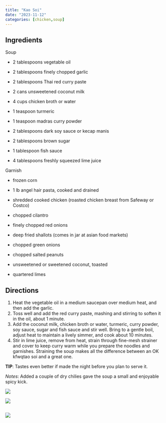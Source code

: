 ```yaml
---
title: "Kao Soi"
date: "2023-11-12"
categories: [chicken,soup]
---
```


## Ingredients

Soup

-   2 tablespoons vegetable oil

-   2 tablespoons finely chopped garlic

-   2 tablespoons Thai red curry paste

-   2 cans unsweetened coconut milk

-   4 cups chicken broth or water

-   1 teaspoon turmeric

-   1 teaspoon madras curry powder

-   2 tablespoons dark soy sauce or kecap manis

-   2 tablespoons brown sugar

-   1 tablespoon fish sauce

-   4 tablespoons freshly squeezed lime juice

Garnish

-   frozen corn

-   1 lb angel hair pasta, cooked and drained

-   shredded cooked chicken (roasted chicken breast from Safeway or Costco)

-   chopped cilantro

-   finely chopped red onions

-   deep fried shallots (comes in jar at asian food markets)

-   chopped green onions

-   chopped salted peanuts

-   unsweetened or sweetened coconut, toasted

-   quartered limes

## Directions

1.  Heat the vegetable oil in a medium saucepan over medium heat, and then add the garlic.
2.  Toss well and add the red curry paste, mashing and stirring to soften it in the oil, about 1 minute.
3.  Add the coconut milk, chicken broth or water, turmeric, curry powder, soy sauce, sugar and fish sauce and stir well. Bring to a gentle boil, adjust heat to maintain a lively simmer, and cook about 10 minutes.
4.  Stir in lime juice, remove from heat, strain through fine-mesh strainer and cover to keep curry warm while you prepare the noodles and garnishes. Straining the soup makes all the difference between an OK kfwqtao soi and a great one.

**TIP**: Tastes even better if made the night before you plan to serve it.

*Notes*: Added a couple of dry chilies gave the soup a small and enjoyable spicy kick.

![](PXL_20231118_020028211.PORTRAIT.jpg)

![](PXL_20231118_015804259.jpg)

## ![](IMG-20231112-WA0000.jpg)
